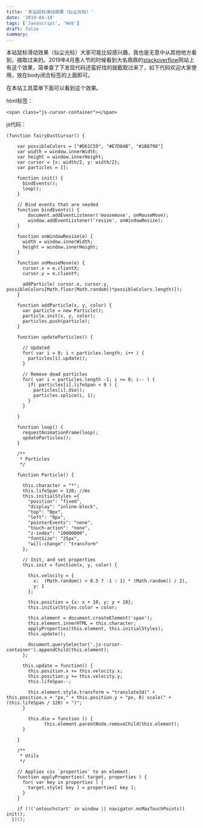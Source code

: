 ```yaml
---
title: '本站鼠标滑动效果（仙尘光标）'
date: '2019-04-14'
tags: ['Javascript', 'Web']
draft: false
summary: 
---
```


本站鼠标滑动效果（仙尘光标）大家可能比较感兴趣，我也是无意中从其他地方看到，摘取过来的。2019年4月愚人节的时候看到大名鼎鼎的[stackoverflow](https://stackoverflow.com/)网站上有这个效果，简单查了下发现代码还蛮好找的就截取过来了，如下代码欢迎大家使用，放在body闭合标签的上面即可。

在本站工具菜单下面可以看到这个效果。

html标签：
```
<span class="js-cursor-container"></span>
```
js代码：
```
(function fairyDustCursor() {

    var possibleColors = ["#D61C59", "#E7D84B", "#1B8798"]
    var width = window.innerWidth;
    var height = window.innerHeight;
    var cursor = {x: width/2, y: width/2};
    var particles = [];

    function init() {
      bindEvents();
      loop();
    }

    // Bind events that are needed
    function bindEvents() {
        document.addEventListener('mousemove', onMouseMove);
        window.addEventListener('resize', onWindowResize);
    }

    function onWindowResize(e) {
      width = window.innerWidth;
      height = window.innerHeight;
    }

    function onMouseMove(e) {
      cursor.x = e.clientX;
      cursor.y = e.clientY;

      addParticle( cursor.x, cursor.y, possibleColors[Math.floor(Math.random()*possibleColors.length)]);
    }

    function addParticle(x, y, color) {
      var particle = new Particle();
      particle.init(x, y, color);
      particles.push(particle);
    }

    function updateParticles() {

      // Updated
      for( var i = 0; i < particles.length; i++ ) {
        particles[i].update();
      }

      // Remove dead particles
      for( var i = particles.length -1; i >= 0; i-- ) {
        if( particles[i].lifeSpan < 0 ) {
          particles[i].die();
          particles.splice(i, 1);
        }
      }

    }

    function loop() {
      requestAnimationFrame(loop);
      updateParticles();
    }

    /**
     * Particles
     */

    function Particle() {

      this.character = "*";
      this.lifeSpan = 120; //ms
      this.initialStyles ={
        "position": "fixed",
        "display": "inline-block",
        "top": "0px",
        "left": "0px",
        "pointerEvents": "none",
        "touch-action": "none",
        "z-index": "10000000",
        "fontSize": "25px",
        "will-change": "transform"
      };

      // Init, and set properties
      this.init = function(x, y, color) {

        this.velocity = {
          x:  (Math.random() < 0.5 ? -1 : 1) * (Math.random() / 2),
          y: 1
        };

        this.position = {x: x + 10, y: y + 10};
        this.initialStyles.color = color;

        this.element = document.createElement('span');
        this.element.innerHTML = this.character;
        applyProperties(this.element, this.initialStyles);
        this.update();

        document.querySelector('.js-cursor-container').appendChild(this.element);
      };

      this.update = function() {
        this.position.x += this.velocity.x;
        this.position.y += this.velocity.y;
        this.lifeSpan--;

        this.element.style.transform = "translate3d(" + this.position.x + "px," + this.position.y + "px, 0) scale(" + (this.lifeSpan / 120) + ")";
      }

        this.die = function () {
              this.element.parentNode.removeChild(this.element);
      }

    }

    /**
     * Utils
     */

    // Applies css `properties` to an element.
    function applyProperties( target, properties ) {
      for( var key in properties ) {
        target.style[ key ] = properties[ key ];
      }
    }

    if (!('ontouchstart' in window || navigator.msMaxTouchPoints)) init();
  })();
```